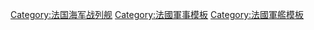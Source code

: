 {{military navigation
| name = Richelieu class battleship
| title = [[黎塞留级战列舰]]
| state = {{{state|autocollapse}}}
| bodyclass = hlist
| style = wide
|above = ''斜體字''為未建成艦

| list1 =
* [[黎胥留號戰列艦|黎塞留號]]
* [[让·巴尔号战列舰 (1940年)|讓·巴爾號]]
* ''克萊蒙梭號''（未建成）
* ''[[加斯科涅号战列舰|加斯科涅號]]''（取消）

| list2 =
* 前型：[[敦刻尔克级战列舰|-{zh-hans:敦刻尔克级;zh-hk:鄧扣克級;zh-tw:敦克爾克級;}-]]
* 次型：[[阿爾薩斯級戰列艦|-{zh-hans:阿尔萨斯级;zh-hk:亞爾薩斯級;zh-tw:亞爾薩斯級;}-]]（計畫，未建造）

| below =
* [[法国海军战列舰列表|法國海軍戰艦列表]]

}}<noinclude>
{{collapsible option}}
[[Category:法国海军战列舰]]
[[Category:法國軍事模板]]
[[Category:法國軍艦模板]]
</noinclude>